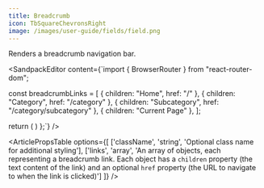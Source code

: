```yaml
---
title: Breadcrumb
icon: TbSquareChevronsRight
image: /images/user-guide/fields/field.png
---
```

Renders a breadcrumb navigation bar.

<ArticleTabs label1="Usage" label2="Props">
<ArticleTab>

<SandpackEditor content={`import { BrowserRouter } from "react-router-dom";

  const breadcrumbLinks = [
    { children: "Home", href: "/" },
    { children: "Category", href: "/category" },
    { children: "Subcategory", href: "/category/subcategory" },
    { children: "Current Page" },
  ];

  return (
    <BrowserRouter>
      <Breadcrumb className links={breadcrumbLinks} />
    </BrowserRouter>
    )
};`} />

</ArticleTab>
<ArticleTab>

<ArticlePropsTable options={[
  ['className', 'string', 'Optional class name for additional styling'],
  ['links', 'array', 'An array of objects, each representing a breadcrumb link. Each object has a `children` property (the text content of the link) and an optional `href` property (the URL to navigate to when the link is clicked)']
]} />

</ArticleTab>
</ArticleTabs>
